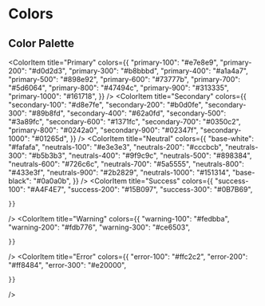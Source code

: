 
<Meta title="App/Colors" />

# Colors

## Color Palette

<ColorPalette>
<ColorItem title="Color Palette"    
 colors={{
      "white": "#fafafa",
     "base-black": "#0a0a0b",
      primary: "#1b1c1d",
      secondary: "#035ee4",
      success: "#A4F4E7",
      warning: "#fc9331",
      error: "#ff4747"
    }} />

  <ColorItem
    title="Primary"
    colors={{
      "primary-100": "#e7e8e9",
      "primary-200": "#d0d2d3",
      "primary-300": "#b8bbbd",
      "primary-400": "#a1a4a7",
      "primary-500": "#898e92",
      "primary-600": "#73777b",
      "primary-700": "#5d6064",
      "primary-800": "#47494c",
      "primary-900": "#313335",
    "primary-1000": "#161718",
    }}
  />
   <ColorItem
    title="Secondary"
    colors={{
      "secondary-100": "#d8e7fe",
      "secondary-200": "#b0d0fe",
      "secondary-300": "#89b8fd",
      "secondary-400": "#62a0fd",
      "secondary-500": "#3a89fc",
      "secondary-600": "#1371fc",
      "secondary-700": "#0350c2",
      "primary-800": "#0242a0",
      "secondary-900": "#02347f",
    "secondary-1000": "#01265d",
    }}
  />
   <ColorItem
    title="Neutral"
    colors={{
      "base-white": "#fafafa",
        "neutrals-100": "#e3e3e3",
      "neutrals-200": "#cccbcb",
      "neutrals-300": "#b5b3b3",
      "neutrals-400": "#9f9c9c",
      "neutrals-500": "#898384",
      "neutrals-600": "#726c6c",
      "neutrals-700": "#5a5555",
      "neutrals-800": "#433e3f",
      "neutrals-900": "#2b2829",
    "neutrals-1000": "#151314",
     "base-black": "#0a0a0b",
    }}
  />
  <ColorItem
    title="Success"
    colors={{
      "success-100": "#A4F4E7",
        "success-200": "#15B097",
      "success-300": "#0B7B69",
    
    }}
  />
  <ColorItem
    title="Warning"
    colors={{
      "warning-100": "#fedbba",
        "warning-200": "#fdb776",
      "warning-300": "#ce6503",
    
    }}
  />
   <ColorItem
    title="Error"
    colors={{
      "error-100": "#ffc2c2",
        "error-200": "#ff8484",
      "error-300": "#e20000",
    
    }}
  />

</ColorPalette>
